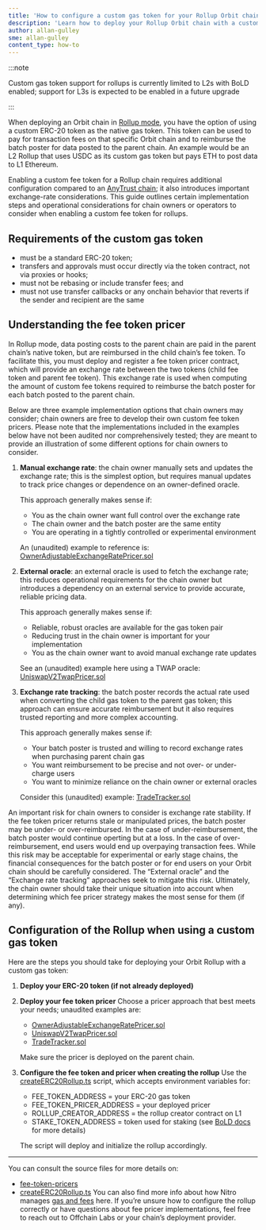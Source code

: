 ```yaml
---
title: 'How to configure a custom gas token for your Rollup Orbit chain'
description: 'Learn how to deploy your Rollup Orbit chain with a custom gas token'
author: allan-gulley
sme: allan-gulley
content_type: how-to
---
```


:::note

Custom gas token support for rollups is currently limited to L2s with BoLD enabled; support for L3s is expected to be enabled in a future upgrade

:::

When deploying an Orbit chain in [Rollup mode](https://docs.arbitrum.io/how-arbitrum-works/data-availability#rollup-mode), you have the option of using a custom ERC-20 token as the native gas token. This token can be used to pay for transaction fees on that specific Orbit chain and to reimburse the batch poster for data posted to the parent chain. An example would be an L2 Rollup that uses USDC as its custom gas token but pays ETH to post data to L1 Ethereum.

Enabling a custom fee token for a Rollup chain requires additional configuration compared to an [AnyTrust chain](https://docs.arbitrum.io/launch-orbit-chain/configure-your-chain/common-configurations/use-a-custom-gas-token); it also introduces important exchange-rate considerations. This guide outlines certain implementation steps and operational considerations for chain owners or operators to consider when enabling a custom fee token for rollups.

## Requirements of the custom gas token

- must be a standard ERC-20 token;
- transfers and approvals must occur directly via the token contract, not via proxies or hooks;
- must not be rebasing or include transfer fees; and
- must not use transfer callbacks or any onchain behavior that reverts if the sender and recipient are the same

## Understanding the fee token pricer

In Rollup mode, data posting costs to the parent chain are paid in the parent chain’s native token, but are reimbursed in the child chain’s fee token. To facilitate this, you must deploy and register a fee token pricer contract, which will provide an exchange rate between the two tokens (child fee token and parent fee token). This exchange rate is used when computing the amount of custom fee tokens required to reimburse the batch poster for each batch posted to the parent chain.

Below are three example implementation options that chain owners may consider; chain owners are free to develop their own custom fee token pricers. Please note that the implementations included in the examples below have not been audited nor comprehensively tested; they are meant to provide an illustration of some different options for chain owners to consider.

1. **Manual exchange rate**: the chain owner manually sets and updates the exchange rate; this is the simplest option, but requires manual updates to track price changes or dependence on an owner-defined oracle.
    
    This approach generally makes sense if:
    - You as the chain owner want full control over the exchange rate
    - The chain owner and the batch poster are the same entity
    - You are operating in a tightly controlled or experimental environment
    
    An (unaudited) example to reference is: [OwnerAdjustableExchangeRatePricer.sol](https://github.com/OffchainLabs/nitro-contracts/blob/main/test/foundry/fee-token-pricers/OwnerAdjustableExchangeRatePricer.sol)

2. **External oracle**: an external oracle is used to fetch the exchange rate; this reduces operational requirements for the chain owner but introduces a dependency on an external service to provide accurate, reliable pricing data.

    This approach generally makes sense if:
    - Reliable, robust oracles are available for the gas token pair
    - Reducing trust in the chain owner is important for your implementation
    - You as the chain owner want to avoid manual exchange rate updates

    See an (unaudited) example here using a TWAP oracle: [UniswapV2TwapPricer.sol](https://github.com/OffchainLabs/nitro-contracts/blob/main/test/foundry/fee-token-pricers/uniswap-v2-twap/UniswapV2TwapPricer.sol)

3. **Exchange rate tracking**: the batch poster records the actual rate used when converting the child gas token to the parent gas token; this approach can ensure accurate reimbursement but it also requires trusted reporting and more complex accounting.

    This approach generally makes sense if:
    - Your batch poster is trusted and willing to record exchange rates when purchasing parent chain gas
    - You want reimbursement to be precise and not over- or under-charge users
    - You want to minimize reliance on the chain owner or external oracles
	
    Consider this (unaudited) example: [TradeTracker.sol](https://github.com/OffchainLabs/nitro-contracts/blob/main/test/foundry/fee-token-pricers/trade-tracker/TradeTracker.sol)

An important risk for chain owners to consider is exchange rate stability. If the fee token pricer returns stale or manipulated prices, the batch poster may be under- or over-reimbursed. In the case of under-reimbursement, the batch poster would continue operting but at a loss. In the case of over-reimbursement, end users would end up overpaying transaction fees. While this risk may be acceptable for experimental or early stage chains, the financial consequences for the batch poster or for end users on your Orbit chain should be carefully considered. The “External oracle” and the “Exchange rate tracking” approaches seek to mitigate this risk. Ultimately, the chain owner should take their unique situation into account when determining which fee pricer strategy makes the most sense for them (if any).

## Configuration of the Rollup when using a custom gas token

Here are the steps you should take for deploying your Orbit Rollup with a custom gas token:
1. **Deploy your ERC-20 token (if not already deployed)**
2. **Deploy your fee token pricer**
    Choose a pricer approach that best meets your needs; unaudited examples are:
    - [OwnerAdjustableExchangeRatePricer.sol](https://github.com/OffchainLabs/nitro-contracts/blob/main/test/foundry/fee-token-pricers/OwnerAdjustableExchangeRatePricer.sol)
    - [UniswapV2TwapPricer.sol](https://github.com/OffchainLabs/nitro-contracts/blob/main/test/foundry/fee-token-pricers/uniswap-v2-twap/UniswapV2TwapPricer.sol)
    - [TradeTracker.sol](https://github.com/OffchainLabs/nitro-contracts/blob/main/test/foundry/fee-token-pricers/trade-tracker/TradeTracker.sol)
    
    Make sure the pricer is deployed on the parent chain.
3. **Configure the fee token and pricer when creating the rollup**
    Use the [createERC20Rollup.ts](https://github.com/OffchainLabs/nitro-contracts/blob/main/scripts/createERC20Rollup.ts) script, which accepts environment variables for:
    - FEE_TOKEN_ADDRESS = your ERC-20 gas token
    - FEE_TOKEN_PRICER_ADDRESS = your deployed pricer
    - ROLLUP_CREATOR_ADDRESS = the rollup creator contract on L1
    - STAKE_TOKEN_ADDRESS = token used for staking (see [BoLD docs](https://docs.arbitrum.io/launch-orbit-chain/bold-adoption-for-orbit-chains#use-of-your-projects-native-token-as-the-bonding-asset-to-secure-the-chain) for more details)

    The script will deploy and initialize the rollup accordingly.

---

You can consult the source files for more details on:
- [fee-token-pricers](https://github.com/OffchainLabs/nitro-contracts/tree/main/test/foundry/fee-token-pricers)
- [createERC20Rollup.ts](https://github.com/OffchainLabs/nitro-contracts/blob/main/scripts/createERC20Rollup.ts)
You can also find more info about how Nitro manages [gas and fees](https://docs.arbitrum.io/how-arbitrum-works/gas-fees) here. If you’re unsure how to configure the rollup correctly or have questions about fee pricer implementations, feel free to reach out to Offchain Labs or your chain’s deployment provider.
